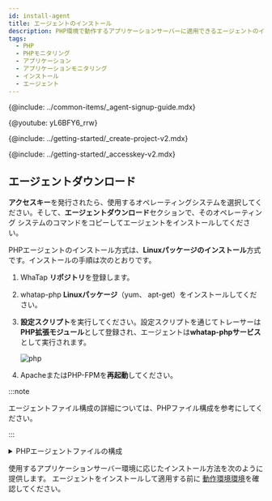 ```yaml
---
id: install-agent
title: エージェントのインストール
description: PHP環境で動作するアプリケーションサーバーに適用できるエージェントのインストール方法を確認してください。
tags:
  - PHP
  - PHPモニタリング
  - アプリケーション
  - アプリケーションモニタリング
  - インストール
  - エージェント
---
```



{@include: ../common-items/_agent-signup-guide.mdx}  

{@youtube: yL6BFY6_rrw}

{@include: ../getting-started/_create-project-v2.mdx}  

{@include: ../getting-started/_accesskey-v2.mdx} 

## エージェントダウンロード

**アクセスキー**を発行されたら、使用するオペレーティングシステムを選択してください。そして、**エージェントダウンロード**セクションで、そのオペレーティング システムのコマンドをコピーしてエージェントをインストールしてください。

PHPエージェントのインストール方式は、**Linuxパッケージのインストール**方式です。インストールの手順は次のとおりです。

1.  WhaTap **リポジトリ**を登録します。

2.  whatap-php **Linuxパッケージ**（yum、 apt-get）をインストールしてください。

3.  **設定スクリプト**を実行してください。設定スクリプトを通じてトレーサーは**PHP拡張モジュール**として登録され、エージェントは**whatap-phpサービス**として実行されます。

    ![php](https://img.whatap.io/media/images/php.png)

4.  ApacheまたはPHP-FPMを**再起動**してください。

:::note

エージェントファイル構成の詳細については、PHPファイル構成を参考にしてください。

:::

<details>
<summary>PHPエージェントファイルの構成</summary>

PHPエージェントファイルは、アプリケーションモニタリングに必要な情報を抽出してWhaTap収集サーバーに転送するトレーサー、収集された情報をサーバーに転送するためのエージェント、トレーサーとエージェントをサーバーに動的に適用するためのインストールスクリプトファイルで構成されています。

-   _whatap\_`X.Y.Z`.so_

    トレーサーとして登録されたPHP拡張モジュールとして追加され、情報を収集し、収集された情報をエージェントに送信するライブラリです。拡張モジュールはPHPバージョン（PHP API Version）別、Zend Thread Safe対応可否によって区分されます。例は次のとおりです。 

    -   _whatap_zts_20041225.so_  

        PHP 5.2バージョン、Zend Thread safe enable

    -   _whatap_20041225.so_

        PHP 5.2バージョン、Non Thread Safe 

-   _whatap-php(whatap_php)_

    エージェント、トレーサーからUDPに転送された情報を収集サーバーに転送するプログラムです。

-   _/etc/init.d/whatap-php_

    サービススクリプトです。

-   _whatap_php_

    サービスの実行ファイルです。

-   _whatap.ini_

    アプリケーションサーバのデータを収集するPHP拡張モジュールの設定情報、収集サーバのアドレスとサーバのプロジェクトアクセスキーが入力されるファイルです。

-   _template.ini_ 

    _whatap.ini_ 作成時、コピーして使用するテンプレートファイルです。

-   _whatap-install-`yyyymmdd`.log_

    インストールプロセスに対するログファイルです。基本保存パスは_/usr/whata/php/logs_です。日付ごとにファイルが作成されます。基本的にの7日間のログが保持されます。

-   _whatap-boot-`yyyymmdd`.log_

    エージェントのログファイルです。基本保存パスは_/usr/whata/php/logs_です。日付ごとにファイルが作成されます。基本的にの7 日間のログが保持されます。

-   _install.sh_

    インストールスクリプトです。PHP拡張モジュール(_whatap.so _)をApacheまたはPHP-FPMにインストールし、whatap-phpサービスのインストールを進めます。詳細は[次の文書](agent-troubleshooting#extension-modul-manual-setting)を参考にしてください。

-   _WhaTap.php (sample.php)_

    PHPソースコードで使用するAPIリファレンスクラス（_/usr/whatap/php/lib/WhaTap.php_）および例題ソースファイル（_sample.php_）です。

</details>

使用するアプリケーションサーバー環境に応じたインストール方法を次のように提供します。 エージェントをインストールして適用する前に [動作環境環境](supported-spec)を確認してください。

<DocCardList/>
